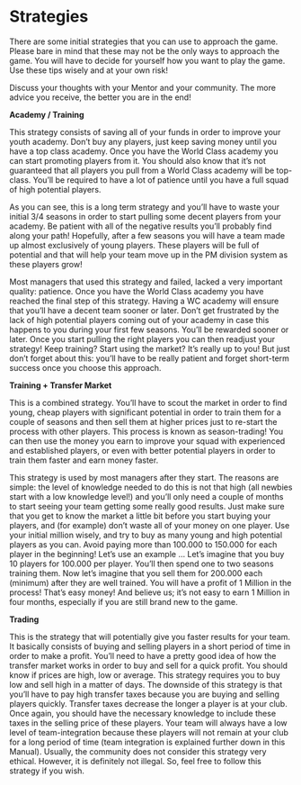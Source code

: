 # Strategies

There are some initial strategies that you can use to approach the game. Please bare in mind that these may not be the only ways to approach the game. You will have to decide for yourself how you want to play the game. Use these tips wisely and at your own risk!

Discuss your thoughts with your Mentor and your community. The more advice you receive, the better you are in the end!

**Academy / Training**

This strategy consists of saving all of your funds in order to improve your youth academy. Don't buy any players, just keep saving money until you have a top class academy. Once you have the World Class academy you can start promoting players from it. You should also know that it's not guaranteed that all players you pull from a World Class academy will be top-class. You'll be required to have a lot of patience until you have a full squad of high potential players.

As you can see, this is a long term strategy and you'll have to waste your initial 3/4 seasons in order to start pulling some decent players from your academy. Be patient with all of the negative results you'll probably find along your path! Hopefully, after a few seasons you will have a team made up almost exclusively of young players. These players will be full of potential and that will help your team move up in the PM division system as these players grow!

Most managers that used this strategy and failed, lacked a very important quality: patience. Once you have the World Class academy you have reached the final step of this strategy. Having a WC academy will ensure that you'll have a decent team sooner or later. Don't get frustrated by the lack of high potential players coming out of your academy in case this happens to you during your first few seasons. You'll be rewarded sooner or later. Once you start pulling the right players you can then readjust your strategy! Keep training? Start using the market? It's really up to you! But just don't forget about this: you'll have to be really patient and forget short-term success once you choose this approach.

**Training + Transfer Market**

This is a combined strategy. You'll have to scout the market in order to find young, cheap players with significant potential in order to train them for a couple of seasons and then sell them at higher prices just to re-start the process with other players. This process is known as season-trading! You can then use the money you earn to improve your squad with experienced and established players, or even with better potential players in order to train them faster and earn money faster.

This strategy is used by most managers after they start. The reasons are simple: the level of knowledge needed to do this is not that high (all newbies start with a low knowledge level!) and you'll only need a couple of months to start seeing your team getting some really good results. Just make sure that you get to know the market a little bit before you start buying your players, and (for example) don’t waste all of your money on one player. Use your initial million wisely, and try to buy as many young and high potential players as you can. Avoid paying more than 100.000 to 150.000 for each player in the beginning! Let's use an example ... Let's imagine that you buy 10 players for 100.000 per player. You'll then spend one to two seasons training them. Now let's imagine that you sell them for 200.000 each (minimum) after they are well trained. You will have a profit of 1 Million in the process! That's easy money! And believe us; it's not easy to earn 1 Million in four months, especially if you are still brand new to the game.

**Trading**

This is the strategy that will potentially give you faster results for your team. It basically consists of buying and selling players in a short period of time in order to make a profit. You'll need to have a pretty good idea of how the transfer market works in order to buy and sell for a quick profit. You should know if prices are high, low or average. This strategy requires you to buy low and sell high in a matter of days. The downside of this strategy is that you'll have to pay high transfer taxes because you are buying and selling players quickly. Transfer taxes decrease the longer a player is at your club. Once again, you should have the necessary knowledge to include these taxes in the selling price of these players. Your team will always have a low level of team-integration because these players will not remain at your club for a long period of time (team integration is explained further down in this Manual). Usually, the community does not consider this strategy very ethical. However, it is definitely not illegal. So, feel free to follow this strategy if you wish.